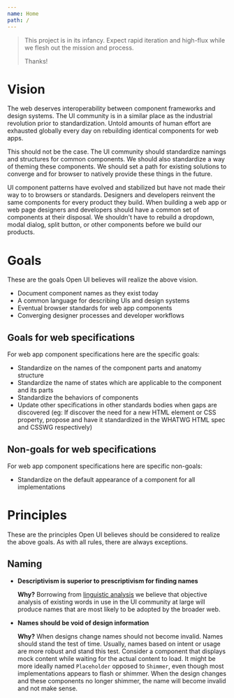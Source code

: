 ```yaml
---
name: Home
path: /
---
```


> This project is in its infancy. Expect rapid iteration and high-flux while we flesh out the mission and process.
>
> Thanks!

# Vision

The web deserves interoperability between component frameworks and design systems.
The UI community is in a similar place as the industrial revolution prior to standardization.
Untold amounts of human effort are exhausted globally every day on rebuilding identical components for web apps.

This should not be the case.
The UI community should standardize namings and structures for common components.
We should also standardize a way of theming these components.
We should set a path for existing solutions to converge and for browser to natively provide these things in the future.

UI component patterns have evolved and stabilized but have not made their way to to browsers or standards.
Designers and developers reinvent the same components for every product they build.
When building a web app or web page designers and developers should have a common set of components at their disposal.
We shouldn't have to rebuild a dropdown, modal dialog, split button, or other components before we build our products.

# Goals

These are the goals Open UI believes will realize the above vision.

- Document component names as they exist today
- A common language for describing UIs and design systems
- Eventual browser standards for web app components
- Converging designer processes and developer workflows

## Goals for web specifications

For web app component specifications here are the specific goals:

- Standardize on the names of the component parts and anatomy structure
- Standardize the name of states which are applicable to the component and its parts
- Standardize the behaviors of components
- Update other specifications in other standards bodies when gaps are discovered (eg: If
  discover the need for a new HTML element or CSS property, propose and have it standardized in
  the WHATWG HTML spec and CSSWG respectively)

## Non-goals for web specifications

For web app component specifications here are specific non-goals:

- Standardize on the default appearance of a component for all implementations

# Principles

These are the principles Open UI believes should be considered to realize the above goals.
As with all rules, there are always exceptions.

## Naming

- **Descriptivism is superior to prescriptivism for finding names**

  **Why?**
  Borrowing from [linguistic analysis](https://en.wikipedia.org/wiki/Linguistic_description) we believe that objective analysis of existing words in use in the UI community at large will produce names that are most likely to be adopted by the broader web.

- **Names should be void of design information**

  **Why?**
  When designs change names should not become invalid.
  Names should stand the test of time.
  Usually, names based on intent or usage are more robust and stand this test.
  Consider a component that displays mock content while waiting for the actual content to load.
  It might be more ideally named `Placeholder` opposed to `Shimmer`, even though most implementations appears to flash or shimmer.
  When the design changes and these components no longer shimmer, the name will become invalid and not make sense.
